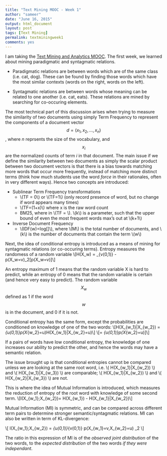 ```yaml
---
title: "Text Mining MOOC - Week 1"
author: "sameer"
date: "June 16, 2015"
output: html_document
layout: post
tags: [Text Mining]
permalink: textminingweek1
comments: yes
---
```


I am taking the [Text Mining and Analytics MOOC](https://www.coursera.org/course/textanalytics). The first week, we learned about mining paradigmatic and syntagmatic relations.

- Paradigmatic relations are between words which are of the same class (i.e. cat, dog). These can be found by finding those words which have the most similar contexts (words on the right, words on the left).

- Syntagmatic relations are between words whose meaning can be related to one another (i.e. cat, eats). These relations are mined by searching for co-occuring elements.  

The most technical part of this discussion arises when trying to measure the similarity of two documents using simply Term Frequency to represent the components of a document vector $$d = (x_1,x_2,\dots,x_n)$$, where _n_ reprsents the size of the vocabulary, and $$x_i$$ are the normalized counts of term _i_ in that document. The main issue if we define the similarity between two documents as simply the scalar product between two document vectors is that
there is a bias towards matching more words that occur more frequently, instead of matching more distinct terms (think how much students use the word _force_ in their rationales, often in very different ways). Hence two concepts are introduced:

- Sublinear Term Frequency transformations  
  + \\(TF = 0\\) or \\(TF=1\\) (only record presence of word, but no change if word appears many times)
  + \\(TF=\log(1+x)\\) where x is the raw word count
  + BM25, where in \\(TF = \frac{(k+1)x}{x+k}\\). \\(k\\) is a parameter, such that the upper bound of even the most frequent words max's out at \\(k+1\\)
  
- Inverse Document Frequency  
  + \\(IDF(w)=log[\frac{M+1}{k}]\\), where \\(M\\) is the total number of documents, and \\(k\\) is the number of documents that contain the term \\(w\\)
 
Next, the idea of conditional entropy is introduced as a means of mining for syntagmatic relations (or co-occuring terms). Entropy measures the randomess of a random variable
\\[H(X_w) = \sum_{v\in(0,1)} -p(X_w=v)\cdot\log_2[p(X_w=v)]\\]

An entropy maximum of 1 means that the random variable X is hard to predict, while an entropy of 0 means that the random variable is certain (and hence very easy to predict). The random variable $$X_w$$ defined as 1 if the word $$w$$ is in the document, and 0 if it is not.

Conditional entropy has the same form, except the probabilities are conditioned on knowledge of one of the two words: 
\\[H(X_{w_1}|X_{w_2}) = \sum_{u\in(0,1)}\lbrace p(X_{w_2}=u)\cdot H(X_{w_1}|X_{w_2}=u)\rbrace\\]
\\[= \sum_{u\in(0,1)}\lbrace p(X_{w_2}=u)\cdot [\sum_{v\in(0,1)} -p(X_{w_1}=v|X_{w_2=u})\cdot\log_2[p(X_{w_1}=v|X_{w_2=u})]]\rbrace\\]

If a pairs of words have low conditional entropy, the knowledge of one increases our ability to predict the other, and hence the words may have a semantic relation.  

The issue brought up is that conditional entropies cannot be compared unless we are looking at the same root word, i.e.
\\( H(X_{w_1}|X_{w_2}) \\)
and 
\\( H(X_{w_1}|X_{w_3}) \\)
are comparable; 
\\( H(X_{w_1}|X_{w_2}) \\)
and 
\\( H(X_{w_2}|X_{w_3}) \\)
are not.

This is where the idea of Mutual Information is introduced, which measures the reduction of entropy of the root word with knowledge of some second term. 
\\[I(X_{w_1};X_{w_2})= H(X_{w_1}) - H(X_{w_1}|X_{w_2})\\]

Mutual Information (MI) is symmetric, and can be compared across different term pairs to determine stronger semantic/syntagmatic relations. MI can also be written in term of KL-divergence:

\\[ I(X_{w_1};X_{w_2}) = \sum_{u\in(0,1)}\sum_{v\in(0,1)} p(X_{w_1}=v,X_{w_2}=u) \cdot
\log_2 \frac{p(X_{w_1}=v,X_{w_2}=u)}{p(X_{w_1}=v)p(X_{w_2}=u)}
\\]

The ratio in this expression of MI is of the _observed joint distribution_ of the two words, to the _expected distribution_ of the two words _if they were independant_.